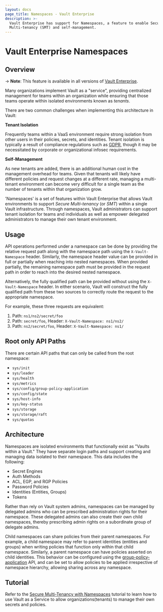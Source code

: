 ```yaml
---
layout: docs
page_title: Namespaces - Vault Enterprise
description: >-
  Vault Enterprise has support for Namespaces, a feature to enable Secure
  Multi-tenancy (SMT) and self-management.
---
```


# Vault Enterprise Namespaces

## Overview

-> **Note**: This feature is available in all versions of [Vault Enterprise](https://www.hashicorp.com/products/vault/).

Many organizations implement Vault as a "service", providing centralized
management for teams within an organization while ensuring that those teams
operate within isolated environments known as _tenants_.

There are two common challenges when implementing this architecture in Vault:

**Tenant Isolation**

Frequently teams within a VaaS environment require strong isolation from other
users in their policies, secrets, and identities. Tenant isolation is typically a
result of compliance regulations such as [GDPR](https://www.eugdpr.org/), though it may
be necessitated by corporate or organizational infosec requirements.

**Self-Management**

As new tenants are added, there is an additional human cost in the management
overhead for teams. Given that tenants will likely have different policies and
request changes at a different rate, managing a multi-tenant environment can
become very difficult for a single team as the number of tenants within that
organization grow.

'Namespaces' is a set of features within Vault Enterprise that allows Vault
environments to support _Secure Multi-tenancy_ (or _SMT_) within a single Vault
infrastructure. Through namespaces, Vault administrators can support tenant isolation
for teams and individuals as well as empower delegated administrators to manage their
own tenant environment.

## Usage

API operations performed under a namespace can be done by providing the relative
request path along with the namespace path using the `X-Vault-Namespace` header.
Similarly, the namespace header value can be provided in full or partially when
reaching into nested namespaces. When provided partially, the remaining
namespace path must be provided in the request path in order to reach into the
desired nested namespace.

Alternatively, the fully qualified path can be provided without using the
`X-Vault-Namespace` header. In either scenario, Vault will construct the fully
qualified path from these two sources to correctly route the request to the
appropriate namespace.

For example, these three requests are equivalent:

1. Path: `ns1/ns2/secret/foo`
2. Path: `secret/foo`, Header: `X-Vault-Namespace: ns1/ns2/`
3. Path: `ns2/secret/foo`, Header: `X-Vault-Namespace: ns1/`

## Root only API Paths

There are certain API paths that can only be called from the root namespace:

- `sys/init`
- `sys/leader`
- `sys/health`
- `sys/metrics`
- `sys/config/group-policy-application`
- `sys/config/state`
- `sys/host-info`
- `sys/key-status`
- `sys/storage`
- `sys/storage/raft`
- `sys/quotas`

## Architecture

Namespaces are isolated environments that functionally exist as "Vaults within a Vault."
They have separate login paths and support creating and managing data isolated to their
namespace. This data includes the following:

- Secret Engines
- Auth Methods
- ACL, EGP, and RGP Policies
- Password Policies
- Identities (Entities, Groups)
- Tokens

Rather than rely on Vault system admins, namespaces can be managed by delegated admins who
can be prescribed administration rights for their namespace. These delegated admins can also
create their own child namespaces, thereby prescribing admin rights on a subordinate group
of delegate admins.

Child namespaces can share policies from their parent namespaces. For example, a child namespace
may refer to parent identities (entities and groups) when writing policies that function only
within that child namespace. Similarly, a parent namespace can have policies asserted on child
identities. This behavior can be configured using the [group-policy-application](/api-docs/system/config-group-policy-application") API, and
can be set to allow policies to be applied irrespective of namespace hierarchy, allowing sharing
across any namespace.

## Tutorial

Refer to the [Secure Multi-Tenancy with Namespaces](https://learn.hashicorp.com/vault/operations/namespaces)
tutorial to learn how to use Vault as a Service to allow organizations(tenants) to manage their own secrets and policies.
